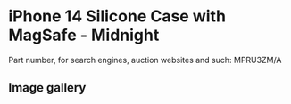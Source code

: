 # iPhone 14 Silicone Case with MagSafe - Midnight

Part number, for search engines, auction websites and such: MPRU3ZM/A

## Image gallery

<div style={{ width: "768px" }}>
  <GalleryComponent
    images={[
      {
        original: "/everysource/MPRU3",
        thumbnail: "/everypreview/MPRU3",
      },
      {
        original: "/everysource/MPRU3_AV1",
        thumbnail: "/everypreview/MPRU3_AV1",
      },
      {
        original: "/everysource/MPRU3_AV2",
        thumbnail: "/everypreview/MPRU3_AV2",
      },
      {
        original: "/everysource/MPRU3_AV3",
        thumbnail: "/everypreview/MPRU3_AV3",
      },
      {
        original: "/everysource/MPRU3_AV4",
        thumbnail: "/everypreview/MPRU3_AV4",
      },
      {
        original: "/everysource/MPRU3_AV5",
        thumbnail: "/everypreview/MPRU3_AV5",
      },
      {
        original: "/everysource/MPRU3_AV6",
        thumbnail: "/everypreview/MPRU3_AV6",
      },
      {
        original: "/everysource/MPRU3_AV7",
        thumbnail: "/everypreview/MPRU3_AV7",
      }
    ]}
  />
</div>
